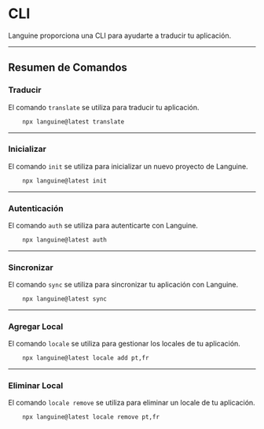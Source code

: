 # CLI

Languine proporciona una CLI para ayudarte a traducir tu aplicación.

---

## Resumen de Comandos

### Traducir

El comando `translate` se utiliza para traducir tu aplicación.

```bash title="Terminal"
    npx languine@latest translate
```

---

### Inicializar

El comando `init` se utiliza para inicializar un nuevo proyecto de Languine.

```bash title="Terminal"
    npx languine@latest init
```

---

### Autenticación

El comando `auth` se utiliza para autenticarte con Languine.

```bash title="Terminal"
    npx languine@latest auth
```

---

### Sincronizar

El comando `sync` se utiliza para sincronizar tu aplicación con Languine.

```bash title="Terminal"
    npx languine@latest sync
```

---

### Agregar Local

El comando `locale` se utiliza para gestionar los locales de tu aplicación.

```bash title="Terminal"
    npx languine@latest locale add pt,fr
```

---

### Eliminar Local

El comando `locale remove` se utiliza para eliminar un locale de tu aplicación.

```bash title="Terminal"
    npx languine@latest locale remove pt,fr
```
